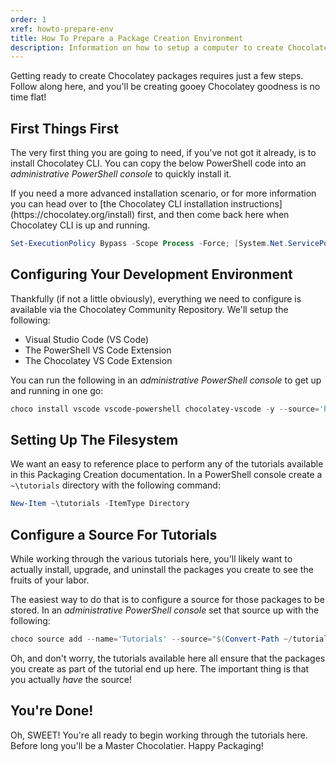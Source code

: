 ```yaml
---
order: 1
xref: howto-prepare-env
title: How To Prepare a Package Creation Environment
description: Information on how to setup a computer to create Chocolatey packages
---
```


Getting ready to create Chocolatey packages requires just a few steps. Follow along here, and you'll be creating gooey Chocolatey goodness is no time flat!

## First Things First

The very first thing you are going to need, if you've not got it already, is to install Chocolatey CLI.
You can copy the below PowerShell code into an _administrative PowerShell console_ to quickly install it.

<Callout type="info">
    If you need a more advanced installation scenario, or for more information you can head over to [the Chocolatey CLI installation instructions](https://chocolatey.org/install) first, and then come back here when Chocolatey CLI is
up and running.
</Callout>

```powershell
Set-ExecutionPolicy Bypass -Scope Process -Force; [System.Net.ServicePointManager]::SecurityProtocol = [System.Net.ServicePointManager]::SecurityProtocol -bor 3072; iex ((New-Object System.Net.WebClient).DownloadString('https://community.chocolatey.org/install.ps1'))
```

## Configuring Your Development Environment

Thankfully (if not a little obviously), everything we need to configure is available via the Chocolatey Community Repository. We'll setup the following:

- Visual Studio Code (VS Code)
- The PowerShell VS Code Extension
- The Chocolatey VS Code Extension

You can run the following in an _administrative PowerShell console_ to get up and running in one go:

```powershell
choco install vscode vscode-powershell chocolatey-vscode -y --source='https://community.chocolatey.org/api/v2/'
```

## Setting Up The Filesystem

We want an easy to reference place to perform any of the tutorials available in this Packaging Creation documentation. In a PowerShell console create a `~\tutorials` directory with the following command:

```powershell
New-Item ~\tutorials -ItemType Directory
```

## Configure a Source For Tutorials

While working through the various tutorials here, you'll likely want to actually install, upgrade, and uninstall the packages you create to see the fruits of your labor.

The easiest way to do that is to configure a source for those packages to be stored. In an _administrative PowerShell console_ set that source up with the following:

```powershell
choco source add --name='Tutorials' --source="$(Convert-Path ~/tutorials)"
```

Oh, and don't worry, the tutorials available here all ensure that the packages you create as part of the tutorial end up here. The important thing is that you actually _have_ the source!

## You're Done!

Oh, SWEET! You're all ready to begin working through the tutorials here. Before long you'll be a Master Chocolatier. Happy Packaging!